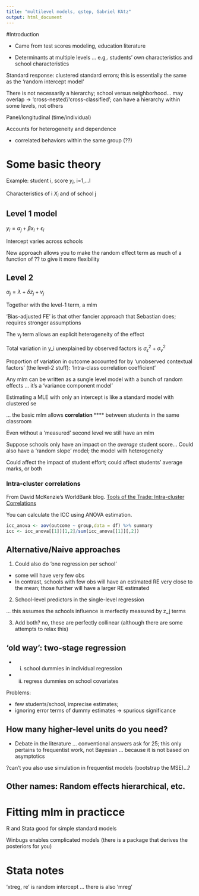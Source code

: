 ```yaml
---
title: "multilevel models, qstep, Gabriel KAtz"
output: html_document
---
```


#Introduction

- Came from test scores modeling, education literature

- Determinants at multiple levels ... e.g,. students' own characteristics and school characteristics


Standard response: clustered standard errors; this is essentially the same as the 'random intercept model'

There is not necessarily a hierarchy; school versus neighborhood... may overlap $\rightarrow$ 'cross-nested'/'cross-classified'; can have a hierarchy within some levels, not others

Panel/longitudinal (time/individual)

Accounts for heterogeneity and dependence

- correlated behaviors within the same group (??)

# Some basic theory

Example: student i, score $y_i$, i=1,...l

Characteristics of i $X_i$ and of school j

## Level 1 model

$y_i = \alpha_j + \beta x_i + \epsilon_i$


Intercept varies across schools

New approach allows you to make the random effect term as much of a function of ?? to give it more flexibility


## Level 2

$\alpha_j=\lambda + \delta z_j + v_j$

Together with the level-1 term, a mlm

'Bias-adjusted FE' is that other fancier approach that Sebastian does; requires stronger assumptions

The $v_j$ term allows an explicit heterogeneity of the effect

Total variation in y_i unexplained by observed factors is $\sigma^2_\epsilon + \sigma^2_v$

Proportion of variation in outcome accounted for by 'unobserved contextual factors' (the level-2 stuff): 'Intra-class correlation coefficient'

Any mlm can be written as a sungle level model with a bunch of random effects ... it's a 'variance component model'

Estimating a MLE with only an intercept is like a standard model with clustered se

... the basic mlm allows **correlation ****** between students in the same classroom

Even without a 'measured' second level we still have an mlm


Suppose schools only have an impact on the *average* student score...
Could also have a 'random slope' model; the model with heterogeneity


Could affect the impact of student effort; could affect students' average marks, or both

### Intra-cluster correlations
From David McKenzie's WorldBank blog. [Tools of the Trade: Intra-cluster Correlations](https://blogs.worldbank.org/impactevaluations/tools-of-the-trade-intra-cluster-correlations) 

You can calculate the ICC using ANOVA estimation.

```r
icc_anova <- aov(outcome ~ group,data = df) %>% summary
icc <- icc_anova[[1]][1,2]/sum(icc_anova[[1]][,2])

```


## Alternative/Naive approaches

1. Could also do 'one regression per school'

- some will have very few obs
- In contrast, schools with few obs will have an estimated RE very close to the mean; those further will have a larger RE estimated

2. School-level predictors in the single-level regression

... this assumes the schools influence is merfectly measured by z_j terms

3. Add both? no, these are perfectly collinear (although there are some attempts to relax this)

## 'old way': two-stage regression

- i. school dummies in individual regression
- ii. regress dummies on school covariates

Problems:

- few students/school, imprecise estimates;
- ignoring error terms of dummy estimates $\rightarrow$ spurious significance


## How many higher-level units do you need?

- Debate in the literature ... conventional answers ask for 25; this only pertains to frequentist work, not Bayesian
... because it is not based on asymptotics

?can't you also use simulation in frequentist models (bootstrap the MSE)...?



## Other names: Random effects hierarchical, etc.

# Fitting mlm in practicce

R and Stata good for simple standard models

Winbugs enables complicated models (there is a package that derives the posteriors for you)

# Stata notes

'xtreg, re' is random intercept
... there is also 'mreg'

